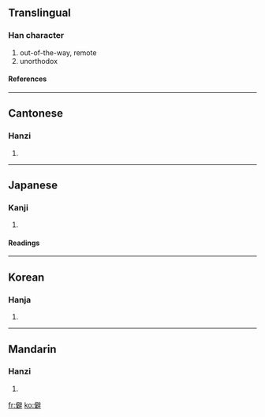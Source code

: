 ==Translingual==
===Han character===
{{Han char|rn=9|rad=人|as=13|sn=15|four=2024<sub>1</sub>|canj=人尸口十 (OSRJ)}}
# out-of-the-way, remote
# unorthodox
====References====
{{Han ref|kx=0118.140|dkj=01166|dj=0250.240|hdz=10229.050|uh=50FB|ud=20731|bh=BBF7|bd=48119}}
----
==Cantonese==
===Hanzi===
{{yue-hanzi|jyut=|y=pik1}}
# {{defn|Cantonese}}
----
==Japanese==
===Kanji===
{{ja-kanji|grade=|rs=人13}}
# {{defn|Japanese}}
====Readings====
{{ja-readings|on=[[へき]] (heki), [[ひ]] (hi), [[へい]] (hei)|kun=[[ひがむ]] (higamu)}}
----
==Korean==
===Hanja===
{{ko-hanja|hangeul=[[벽]], [[피]]|rv=byeok, pi|mr=pyŏk, p'i}}
# {{defn|Korean}}
----
==Mandarin==
===Hanzi===
{{cmn-hanzi|pin=[[pì]] (pi4)|wg=p'i<sup>4</sup>}}
# {{defn|Mandarin}}

[[fr:僻]]
[[ko:僻]]